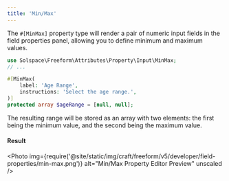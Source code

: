 ```yaml
---
title: 'Min/Max'
---
```



The `#[MinMax]` property type will render a pair of numeric input fields in the field properties panel,
allowing you to define minimum and maximum values.

```php showLineNumbers
use Solspace\Freeform\Attributes\Property\Input\MinMax;
// ...

#[MinMax(
    label: 'Age Range',
    instructions: 'Select the age range.',
)]
protected array $ageRange = [null, null];
```

The resulting range will be stored as an array with two elements: the first being the minimum value,
and the second being the maximum value.

#### Result

<Photo
  img={require('@site/static/img/craft/freeform/v5/developer/field-properties/min-max.png')}
  alt="Min/Max Property Editor Preview"
  unscaled
/>
